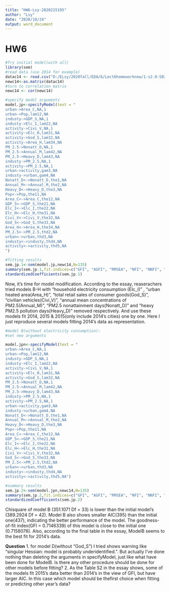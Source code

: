 ---
title: "HW6-Lsy-2020215195"
author: "Lsy"
date: "2020/10/24"
output: word_document
---
# HW6
```{r, warning=FALSE}
#Try initial model(with all)
library(sem)
#read data (use 2014 for example)
datac14 <- read.csv("D:/ELsy/2020fall/EDA/6/Lect6homeworknew/1-s2.0-S026974911732105X-mmc2-2014csv.csv", header = T)
newc14<-as.matrix(datac14)
#turn to correlation matrix
newc14 <- cor(newc14)

#specify model arguments
model.jp<-specifyModel(text = "
urban->Area_C,NA,1
urban->Pop,lam12,NA
industy->GDP_S,NA,1
industy->Elc_I,lam22,NA
activity->Civi_V,NA,1
activity->Elc_H,lam31,NA
activity->God_S,lam32,NA
activity->Area_H,lam34,NA
PM_2.5->Nonatt_D,NA,1
PM_2.5->Annual_M,lam42,NA
PM_2.5->Heavy_D,lam43,NA
industy->PM_2.5,NA,1
activity->PM_2.5,NA,1
urban->activity,gam3,NA
industy->urban,gam4,NA
Nonatt_D<->Nonatt_D,the1,NA
Annual_M<->Annual_M,the2,NA
Heavy_D<->Heavy_D,the3,NA
Pop<->Pop,the11,NA
Area_C<->Area_C,the12,NA
GDP_S<->GDP_S,the21,NA
Elc_I<->Elc_I,the22,NA
Elc_H<->Elc_H,the31,NA
Civi_V<->Civi_V,the32,NA
God_S<->God_S,the33,NA
Area_H<->Area_H,the34,NA
PM_2.5<->PM_2.5,thd2,NA
urban<->urban,thd3,NA
industy<->industy,thd4,NA
activity<->activity,thd5,NA
")

#fitting results
sem.jp.1<-sem(model.jp,newc14,N=135)
summary(sem.jp.1,fit.indices=c("GFI", "AGFI", "RMSEA", "NFI", "NNFI", "CFI", "RNI","IFI", "SRMR", "AIC", "AICc", "BIC", "CAIC"))
standardizedCoefficients(sem.jp.1)
```

Now, it's time for model modification.
According to the essay, reaserachers tried models B-H with "household electricity consumption (Elc_I)" , "urban heated area(Area_H)", "total retail sales of consumer goods(God_S)", "civilian vehicles(Civi_V)", "annual mean concentrations of PM2.5(Annual_M)", "PM2.5 nonattainment days(Nonatt_D)" and "heavy PM2.5 pollution days(Heavy_D)" removed respectively. 
And use these models fit 2014, 2015 & 2015(only include 2014's cities) one by one. 
Here I just reproduce several models fitting 2014's data as representation.


```{R, warning = FALSE}
#model B(without electricity consumption): 
#set new arguments

model.jpn<-specifyModel(text = "
urban->Area_C,NA,1
urban->Pop,lam12,NA
industy->GDP_S,NA,1
industy->Elc_I,lam22,NA
activity->Civi_V,NA,1
activity->Elc_H,lam31,NA
activity->God_S,lam32,NA
PM_2.5->Nonatt_D,NA,1
PM_2.5->Annual_M,lam42,NA
PM_2.5->Heavy_D,lam43,NA
industy->PM_2.5,NA,1
activity->PM_2.5,NA,1
urban->activity,gam3,NA
industy->urban,gam4,NA
Nonatt_D<->Nonatt_D,the1,NA
Annual_M<->Annual_M,the2,NA
Heavy_D<->Heavy_D,the3,NA
Pop<->Pop,the11,NA
Area_C<->Area_C,the12,NA
GDP_S<->GDP_S,the21,NA
Elc_I<->Elc_I,the22,NA
Elc_H<->Elc_H,the31,NA
Civi_V<->Civi_V,the32,NA
God_S<->God_S,the33,NA
PM_2.5<->PM_2.5,thd2,NA
urban<->urban,thd3,NA
industy<->industy,thd4,NA
activity<->activity,thd5,NA")

#summary results
sem.jp.2<-sem(model.jpn,newc14,N=135)
summary(sem.jp.2,fit.indices=c("GFI", "AGFI", "RMSEA", "NFI", "NNFI", "CFI", "RNI","IFI", "SRMR", "AIC", "AICc", "BIC", "CAIC"))
standardizedCoefficients(sem.jp.2)
```
Chisquare of model B (351.1071   Df =  33) is lower than the initial model's (389.2924   Df =  42).
Model B also shows smaller AIC(395) than the initial one(437), indicating the better performance of the model.
The goodness-of-fit index(GFI = 0.7146339) of this model is close to the initial one (0.7158076).
Also, according to the final table in the essay, ModelB seems to the best fit for 2014's data.


**Question** 
1. for model D(without "God_S") I tried shows warning like "singular Hessian: model is probably underidentified.". But actually I've done nothing than deleting the arguments in specifyModel, just like what have been done for ModelB. Is there any other procedure should be done for other models before fitting?
2. As the Table S2 in the essay shows, some of the models fit 2015's data better than 2014's in the view of GFI, but have larger AIC. In this case which model should be thefirst choice when fitting  or predicting other year's data?
